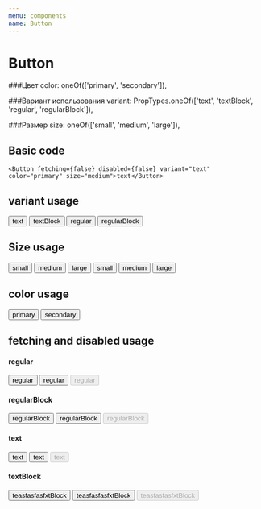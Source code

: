 ```yaml
---
menu: components
name: Button
---
```



# Button

<Props of={Button} />

###Цвет
color: oneOf(['primary', 'secondary']),
   
   
###Вариант использования
variant: PropTypes.oneOf(['text', 'textBlock', 'regular', 'regularBlock']),
  
  
###Размер
size: oneOf(['small', 'medium', 'large']),
  
## Basic code

```
<Button fetching={false} disabled={false} variant="text" color="primary" size="medium">text</Button>
```


## variant usage
<Playground>
  <Button variant="text" color="primary">text</Button>
  <Button variant="textBlock" color="primary">textBlock</Button>
  <Button variant="regular" color="primary">regular</Button>
  <Button variant="regularBlock" color="primary">regularBlock</Button>
</Playground>

## Size usage
<Playground>
  <Button variant="regular" size="small" color="primary">small</Button>
  <Button variant="regular" size="medium" color="primary">medium</Button>
  <Button variant="regular" size="large" color="primary">large</Button>
  <Button variant="regularBlock" size="small" color="primary">small</Button>
  <Button variant="regularBlock" size="medium" color="primary">medium</Button>
  <Button variant="regularBlock" size="large" color="primary">large</Button>
</Playground>

## color usage
<Playground>
  <Button variant="regular" color="primary">primary</Button>
  <Button variant="regular" color="secondary">secondary</Button>
</Playground>


## fetching and disabled usage
<Playground>
    <h4>regular</h4>
   <Button variant="regular" size="medium" color="primary">regular</Button>
   <Button fetching variant="regular" size="medium" color="primary">regular</Button>
   <Button disabled variant="regular" size="medium" color="primary">regular</Button>
   <br />
   <h4>regularBlock</h4>
   <Button variant="regularBlock" size="medium" color="primary">regularBlock</Button>
   <Button fetching variant="regularBlock" size="medium" color="primary">regularBlock</Button>
   <Button disabled variant="regularBlock" size="medium" color="primary">regularBlock</Button>
     <br />
   <h4>text</h4>
   <Button variant="text" size="medium" color="primary">text</Button>
   <Button fetching variant="text" size="medium" color="primary">text</Button>
   <Button disabled variant="text" size="medium" color="primary">text</Button>
     <br />
   <h4>textBlock</h4>
   <Button variant="textBlock" size="medium" color="primary">teasfasfasfxtBlock</Button>
   <Button fetching variant="textBlock" size="medium" color="primary">teasfasfasfxtBlock</Button>
   <Button disabled variant="textBlock" size="medium" color="primary">teasfasfasfxtBlock</Button>
</Playground>
